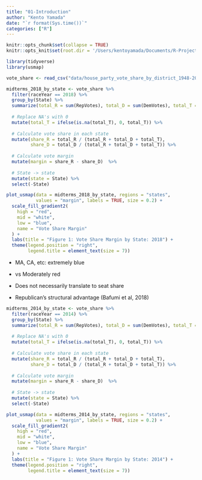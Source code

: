 ```yaml
---
title: "01-Introduction"
author: "Kento Yamada"
date: "`r format(Sys.time())`"
categories: ["R"]
---
```



```r
knitr::opts_chunk$set(collapse = TRUE)
knitr::opts_knit$set(root.dir = '/Users/kentoyamada/Documents/R-Projects/election-analytics-2022-midterms')
```

```r
library(tidyverse)
library(usmap)
```


```r
vote_share <- read_csv("data/house_party_vote_share_by_district_1948-2020.csv")
```


```r
midterms_2018_by_state <- vote_share %>%
  filter(raceYear == 2018) %>%
  group_by(State) %>%
  summarize(total_R = sum(RepVotes), total_D = sum(DemVotes), total_T = sum(ThirdVotes)) %>%
  
  # Replace NA's with 0
  mutate(total_T = ifelse(is.na(total_T), 0, total_T)) %>%
  
  # Calculate vote share in each state
  mutate(share_R = total_R / (total_R + total_D + total_T),
         share_D = total_D / (total_R + total_D + total_T)) %>%
  
  # Calculate vote margin
  mutate(margin = share_R - share_D)  %>%
  
  # State -> state
  mutate(state = State) %>%
  select(-State)
```

```r
plot_usmap(data = midterms_2018_by_state, regions = "states", 
           values = "margin", labels = TRUE, size = 0.2) +
  scale_fill_gradient2(
    high = "red",
    mid = "white",
    low = "blue",
    name = "Vote Share Margin"
  ) +
  labs(title = "Figure 1: Vote Share Margin by State: 2018") +
  theme(legend.position = "right",
        legend.title = element_text(size = 7)) 
``` 

* MA, CA, etc: extremely blue
* vs Moderately red


* Does not necessarily translate to seat share
* Republican's structural advantage (Bafumi et al, 2018)

```r
midterms_2014_by_state <- vote_share %>%
  filter(raceYear == 2014) %>%
  group_by(State) %>%
  summarize(total_R = sum(RepVotes), total_D = sum(DemVotes), total_T = sum(ThirdVotes)) %>%
  
  # Replace NA's with 0
  mutate(total_T = ifelse(is.na(total_T), 0, total_T)) %>%
  
  # Calculate vote share in each state
  mutate(share_R = total_R / (total_R + total_D + total_T),
         share_D = total_D / (total_R + total_D + total_T)) %>%
  
  # Calculate vote margin
  mutate(margin = share_R - share_D)  %>%
  
  # State -> state
  mutate(state = State) %>%
  select(-State)
```

```r
plot_usmap(data = midterms_2014_by_state, regions = "states", 
           values = "margin", labels = TRUE, size = 0.2) +
  scale_fill_gradient2(
    high = "red",
    mid = "white",
    low = "blue",
    name = "Vote Share Margin"
  ) +
  labs(title = "Figure 1: Vote Share Margin by State: 2014") +
  theme(legend.position = "right",
        legend.title = element_text(size = 7)) 
``` 
